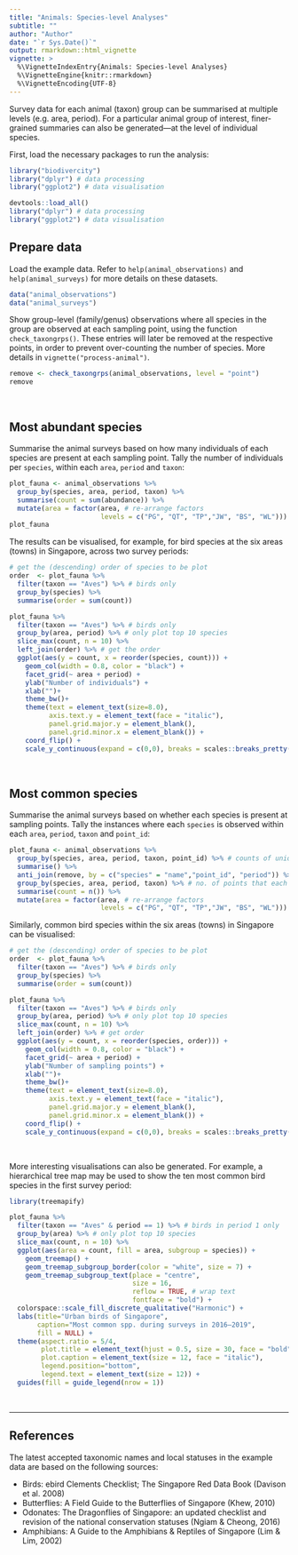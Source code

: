 ```yaml
---
title: "Animals: Species-level Analyses"
subtitle: ""
author: "Author"
date: "`r Sys.Date()`"
output: rmarkdown::html_vignette
vignette: >
  %\VignetteIndexEntry{Animals: Species-level Analyses}
  %\VignetteEngine{knitr::rmarkdown}
  %\VignetteEncoding{UTF-8}
---
```


Survey data for each animal (taxon) group can be summarised at multiple levels (e.g. area, period). For a particular animal group of interest, finer-grained summaries can also be generated—at the level of individual species.


First, load the necessary packages to run the analysis:

```r
library("biodivercity")
library("dplyr") # data processing
library("ggplot2") # data visualisation
```

```r
devtools::load_all()
library("dplyr") # data processing
library("ggplot2") # data visualisation
```

## Prepare data

Load the example data. Refer to `help(animal_observations)` and `help(animal_surveys)` for more details on these datasets. 

```r
data("animal_observations")
data("animal_surveys")
```

Show group-level (family/genus) observations where all species in the group are observed at each sampling point, using the function `check_taxongrps()`. These entries will later be removed at the respective points, in order to prevent over-counting the number of species. More details in `vignette("process-animal")`.

```r
remove <- check_taxongrps(animal_observations, level = "point")
remove
```

<br>

## Most abundant species

Summarise the animal surveys based on how many individuals of each species are present at each sampling point. Tally the number of individuals per `species`, within each `area`, `period` and `taxon`:

```r
plot_fauna <- animal_observations %>%
  group_by(species, area, period, taxon) %>% 
  summarise(count = sum(abundance)) %>% 
  mutate(area = factor(area, # re-arrange factors
                       levels = c("PG", "QT", "TP","JW", "BS", "WL")))
plot_fauna
```

The results can be visualised, for example, for bird species at the six areas (towns) in Singapore, across two survey periods:

```r

# get the (descending) order of species to be plot
order  <- plot_fauna %>% 
  filter(taxon == "Aves") %>% # birds only
  group_by(species) %>%
  summarise(order = sum(count))

plot_fauna %>%
  filter(taxon == "Aves") %>% # birds only
  group_by(area, period) %>% # only plot top 10 species
  slice_max(count, n = 10) %>%
  left_join(order) %>% # get the order
  ggplot(aes(y = count, x = reorder(species, count))) +
    geom_col(width = 0.8, color = "black") +
    facet_grid(~ area + period) +
    ylab("Number of individuals") +
    xlab("")+
    theme_bw()+
    theme(text = element_text(size=8.0),
          axis.text.y = element_text(face = "italic"),
          panel.grid.major.y = element_blank(),
          panel.grid.minor.x = element_blank()) +
    coord_flip() +
    scale_y_continuous(expand = c(0,0), breaks = scales::breaks_pretty(n = 3))
```

<br>

## Most common species

Summarise the animal surveys based on whether each species is present at sampling points. Tally the instances where each `species` is observed within each `area`, `period`, `taxon` and `point_id`:

```r

plot_fauna <- animal_observations %>%
  group_by(species, area, period, taxon, point_id) %>% # counts of unique species at each sampling pt, per survey area/period/taxon
  summarise() %>% 
  anti_join(remove, by = c("species" = "name","point_id", "period")) %>% # exclude genus/family lvl records if all species within grp observed
  group_by(species, area, period, taxon) %>% # no. of points that each species occurs (per area/period/taxon)
  summarise(count = n()) %>% 
  mutate(area = factor(area, # re-arrange factors
                       levels = c("PG", "QT", "TP","JW", "BS", "WL"))) 
```

Similarly, common bird species within the six areas (towns) in Singapore can be visualised:

```r

# get the (descending) order of species to be plot
order  <- plot_fauna %>% 
  filter(taxon == "Aves") %>% # birds only
  group_by(species) %>%
  summarise(order = sum(count))

plot_fauna %>%
  filter(taxon == "Aves") %>% # birds only
  group_by(area, period) %>% # only plot top 10 species 
  slice_max(count, n = 10) %>%
  left_join(order) %>% # get order
  ggplot(aes(y = count, x = reorder(species, order))) +
    geom_col(width = 0.8, color = "black") +
    facet_grid(~ area + period) +
    ylab("Number of sampling points") +
    xlab("")+
    theme_bw()+
    theme(text = element_text(size=8.0),
          axis.text.y = element_text(face = "italic"),
          panel.grid.major.y = element_blank(),
          panel.grid.minor.x = element_blank()) +
    coord_flip() +
    scale_y_continuous(expand = c(0,0), breaks = scales::breaks_pretty(n = 4))
```

<br>

More interesting visualisations can also be generated. For example, a hierarchical tree map may be used to show the ten most common bird species in the first survey period:

```r

library(treemapify)

plot_fauna %>%
  filter(taxon == "Aves" & period == 1) %>% # birds in period 1 only
  group_by(area) %>% # only plot top 10 species
  slice_max(count, n = 10) %>% 
  ggplot(aes(area = count, fill = area, subgroup = species)) +
    geom_treemap() +
    geom_treemap_subgroup_border(color = "white", size = 7) +
    geom_treemap_subgroup_text(place = "centre", 
                               size = 16,
                               reflow = TRUE, # wrap text
                               fontface = "bold") +
  colorspace::scale_fill_discrete_qualitative("Harmonic") +
  labs(title="Urban birds of Singapore",
       caption="Most common spp. during surveys in 2016–2019",
       fill = NULL) +
  theme(aspect.ratio = 5/4,
        plot.title = element_text(hjust = 0.5, size = 30, face = "bold"),
        plot.caption = element_text(size = 12, face = "italic"),
        legend.position="bottom",
        legend.text = element_text(size = 12)) +
  guides(fill = guide_legend(nrow = 1))
```

<br>

---

## References

The latest accepted taxonomic names and local statuses in the example data are based on the following sources:

- Birds: ebird Clements Checklist; The Singapore Red Data Book (Davison et al. 2008)
- Butterflies: A Field Guide to the Butterflies of Singapore (Khew, 2010)
- Odonates: The Dragonflies of Singapore: an updated checklist and revision of the national conservation statuses (Ngiam & Cheong, 2016)
- Amphibians: A Guide to the Amphibians & Reptiles of Singapore (Lim & Lim, 2002)

